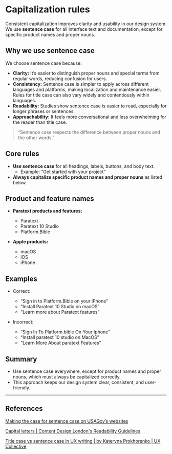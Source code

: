 
<Meta title="Guidelines/Capitalization Rules" />

# Capitalization rules

Consistent capitalization improves clarity and usability in our design system. We use **sentence case** for all interface text and documentation, except for specific product names and proper nouns.

## Why we use sentence case

We choose sentence case because:

* **Clarity:** It’s easier to distinguish proper nouns and special terms from regular words, reducing confusion for users.
* **Consistency:** Sentence case is simpler to apply across different languages and platforms, making localization and maintenance easier. Rules for title case can also vary widely and contentiously within languages.
* **Readability:** Studies show sentence case is easier to read, especially for longer phrases or sentences.
* **Approachability:** It feels more conversational and less overwhelming for the reader than title case.

> “Sentence case respects the difference between proper nouns and the other words.”

## Core rules

* **Use sentence case** for all headings, labels, buttons, and body text.
  * Example: “Get started with your project”
* **Always capitalize specific product names and proper nouns** as listed below.

## Product and feature names

* **Paratext products and features:**

  * Paratext
  * Paratext 10 Studio
  * Platform.Bible

* **Apple products:**
  * macOS
  * iOS
  * iPhone

## Examples

* Correct:

  * “Sign in to Platform.Bible on your iPhone”
  * “Install Paratext 10 Studio on macOS”
  * “Learn more about Paratext features”

* Incorrect:
  * “Sign In To Platform.bible On Your Iphone”
  * “Install paratext 10 studio on MacOS”
  * “Learn More About paratext Features”

## Summary

* Use sentence case everywhere, except for product names and proper nouns, which must always be capitalized correctly.
* This approach keeps our design system clear, consistent, and user-friendly.

***

## References

[Making the case for sentence case on USAGov’s websites](https://blog.usa.gov/making-the-case-for-sentence-case)

[Capital letters | Content Design London's Readability Guidelines](https://readabilityguidelines.co.uk/grammar-points/capital-letters/)

[Title case vs sentence case in UX writing | by Kateryna Prokhorenko | UX Collective](https://uxdesign.cc/title-case-vs-sentence-case-in-ux-writing-212087192261)
